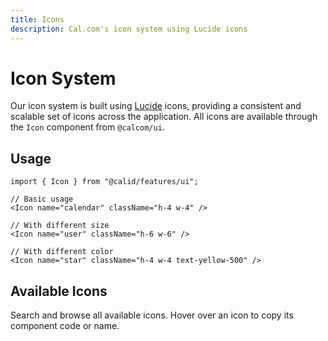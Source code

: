 ```yaml
---
title: Icons
description: Cal.com's icon system using Lucide icons
---
```



# Icon System

Our icon system is built using [Lucide](https://lucide.dev/) icons, providing a consistent and scalable set of icons across the application. All icons are available through the `Icon` component from `@calcom/ui`.

## Usage

```tsx
import { Icon } from "@calid/features/ui";

// Basic usage
<Icon name="calendar" className="h-4 w-4" />

// With different size
<Icon name="user" className="h-6 w-6" />

// With different color
<Icon name="star" className="h-4 w-4 text-yellow-500" />
```

## Available Icons

Search and browse all available icons. Hover over an icon to copy its component code or name.

<IconGrid className="mt-8" />
